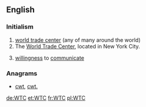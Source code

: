==English==

===Initialism===
{{rfc-header|Initialism}}
{{head|en|initialism}}
# [[world trade center]] (any of many around the world)
# The [[World Trade Center]], located in New York City.
# {{context|linguistics|lang=en}} [[willingness]] to [[communicate]]

===Anagrams===
* [[cwt#English|cwt]], [[cwt.#English|cwt.]]

[[de:WTC]]
[[et:WTC]]
[[fr:WTC]]
[[pl:WTC]]
